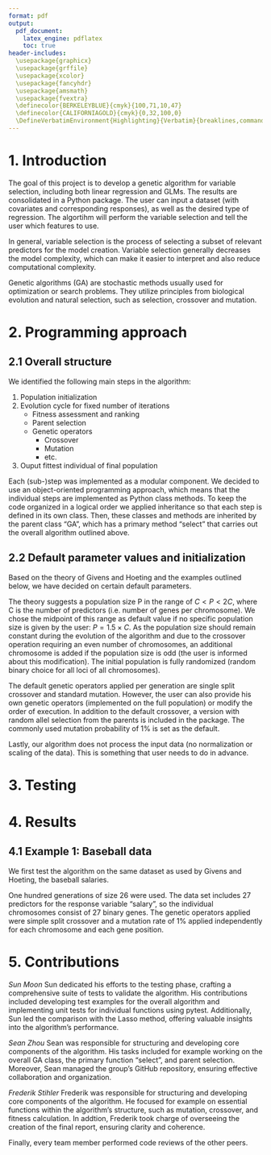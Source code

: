 ```yaml
---
format: pdf
output:
  pdf_document:
    latex_engine: pdflatex
    toc: true
header-includes:
  \usepackage{graphicx}
  \usepackage{grffile}
  \usepackage{xcolor}
  \usepackage{fancyhdr}
  \usepackage{amsmath}
  \usepackage{fvextra}
  \definecolor{BERKELEYBLUE}{cmyk}{100,71,10,47}
  \definecolor{CALIFORNIAGOLD}{cmyk}{0,32,100,0}
  \DefineVerbatimEnvironment{Highlighting}{Verbatim}{breaklines,commandchars=\\\{\}}
---
```


<!---
 Title Page Layout 
--->
\pagestyle{fancy}
\fancyhf{}
\renewcommand{\headrulewidth}{0pt}
\topmargin1mm
\begin{center}
\huge\textbf{Genetic Algorithm for Variable Selection}\par
\vspace{1.75cm}
\huge{STAT 243 - Final Project}\par
\huge\textit{Fall 2023}\par
\vspace{3cm}
\large \textbf{Authors: Sean Zhou, Sun Moon, Frederik Stihler} \par
\large Department of Statistics\par
Instructor: Christopher Paciorek
\par 
\par 
\vspace{1cm}
\large December 13th, 2023\par
\vspace{4cm}
\includegraphics[width=0.4\textwidth]{Berkeley_logo.svg.png} %70% der Textbreite
\end{center}
\thispagestyle{empty}
\newpage
\fancyfoot[C]{\thepage}

# 1. Introduction

The goal of this project is to develop a genetic algorithm for variable selection, including both linear regression and GLMs. The results are consolidated in a Python package. The user can input a dataset (with covariates and corresponding responses), as well as the desired type of regression. The algortihm will perform the variable selection and tell the user which features to use.

In general, variable selection is the process of selecting a subset of relevant predictors for the model creation. Variable selection generally decreases the model complexity, which can make it easier to interpret and also reduce computational complexity.

Genetic algorithms (GA) are stochastic methods usually used for optimization or search problems. They utilize principles from biological evolution and natural selection, such as selection, crossover and mutation.


# 2. Programming approach

## 2.1 Overall structure

We identified the following main steps in the algorithm:

1. Population initialization
2. Evolution cycle for fixed number of iterations
    - Fitness assessment and ranking
    - Parent selection
    - Genetic operators
        - Crossover
        - Mutation
        - etc.
3. Ouput fittest individual of final population

Each (sub-)step was implemented as a modular component. We decided to use an object-oriented programming approach, which means that the individual steps are implemented as Python class methods. To keep the code organized in a logical order we  applied inheritance so that each step is defined in its own class. Then, these classes and methods are inherited by the parent class "GA", which has a primary method "select" that carries out the overall algorithm outlined above.

## 2.2 Default parameter values and initialization

Based on the theory of Givens and Hoeting and the examples outlined below, we have decided on certain default parameters. 

The theory suggests a population size P in the range of $C < P < 2C$, where C is the number of predictors (i.e. number of genes per chromosome). We chose the midpoint of this range as default value if no specific population size is given by the user: $P = 1.5 \times C$. As the population size should remain constant during the evolution of the algorithm and due to the crossover operation requiring an even number of chromosomes, an additional chromosome is added if the population size is odd (the user is informed about this modification). The initial population is fully randomized (random binary choice for all loci of all chromosomes).

The default genetic operators applied per generation are single split crossover and standard mutation. However, the user can also provide his own genetic operators (implemented on the full population) or modify the order of execution. In addition to the default crossover, a version with random allel selection from the parents is included in the package. The commonly used mutation probability of 1% is set as the default. 

Lastly, our algorithm does not process the input data (no normalization or scaling of the data). This is something that user needs to do in advance.

# 3. Testing

# 4. Results

## 4.1 Example 1: Baseball data

We first test the algorithm on the same dataset as used by Givens and Hoeting, the baseball salaries. 

\begin{center}
\includegraphics[width=0.8\textwidth]{GA_results_plot_baseball.png}
\end{center}

One hundred generations of size 26 were used. The data set includes 27 predictors for the response variable "salary", so the individual chromosomes consist of 27 binary genes. The genetic operators applied were simple split crossover and a mutation rate of 1% applied independently for each chromosome and each gene position.

# 5. Contributions

*Sun Moon* 
Sun dedicated his efforts to the testing phase, crafting a comprehensive suite of tests to validate the algorithm. His contributions included developing test examples for the overall algorithm and implementing unit tests for individual functions using pytest. Additionally, Sun led the comparison with the Lasso method, offering valuable insights into the algorithm's performance.

*Sean Zhou*
Sean was responsible for structuring and developing core components of the algorithm. His tasks included for example working on the overall GA class, the primary function "select", and parent selection. Moreover, Sean managed the group's GitHub repository, ensuring effective collaboration and organization.

*Frederik Stihler*
Frederik was responsible for structuring and developing core components of the algorithm. He focused for example on essential functions within the algorithm's structure, such as mutation, crossover, and fitness calculation. In addtion, Frederik took charge of overseeing the creation of the final report, ensuring clarity and coherence.

Finally, every team member performed code reviews of the other peers.

